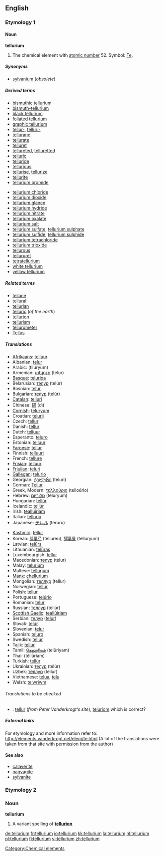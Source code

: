 ==English==
{{elements|Te|antimony|Sb|iodine|I}}
===Etymology 1===
====Noun====
{{wikipedia}}
'''tellurium'''
#{{uncountable}} The chemical element with [[atomic number]] 52. Symbol: [[Te]].

=====Synonyms=====
*[[sylvanium]] (''obsolete'')

=====Derived terms=====
{{top2}}
*[[bismuthic tellurium]]
*[[bismuth-tellurium]]
*[[black tellurium]]
*[[foliated tellurium]]
*[[graphic tellurium]]
*[[tellur-]], [[telluri-]]
*[[tellurane]]
*[[tellurate]]
*[[telluret]]
*[[tellureted]], [[telluretted]]
*[[telluric]]
*[[telluride]]
*[[tellurious]]
*[[tellurise]], [[tellurize]]
*[[tellurite]]
*[[tellurium bromide]]
{{mid2}}
*[[tellurium chloride]]
*[[tellurium dioxide]]
*[[tellurium glance]]
*[[tellurium hydride]]
*[[tellurium nitrate]]
*[[tellurium oxalate]]
*[[tellurium salt]]
*[[tellurium sulfate]], [[tellurium sulphate]]
*[[tellurium sulfide]], [[tellurium sulphide]]
*[[tellurium tetrachloride]]
*[[tellurium trioxide]]
*[[tellurous]]
*[[tellururet]]
*[[tetratellurium]]
*[[white tellurium]]
*[[yellow tellurium]]
{{bottom}}

=====Related terms=====
*[[tellane]]
*[[tellural]]
*[[tellurian]]
*[[telluric]] (''of the earth'')
*[[tellurion]]
*[[tellurism]]
*[[tellurometer]]
*[[Tellus]]

=====Translations=====
{{top}}
*[[Afrikaans]]: [[telluur]]
*Albanian: [[telur]]
*Arabic: {{ARchar|[[تيلوريوم]]}} (tilúryum) {{m}}
*Armenian: [[տելուր]] (telur)
*[[Basque]]: [[telurioa]]
*Belarusian: [[тэлур]] (telúr) {{m}}
*Bosnian: [[telur]]
*Bulgarian: [[телур]] (telúr) {{m}}
*[[Catalan]]: [[telluri]]
*Chinese: [[碲]] (dì)
*[[Cornish]]: [[teluryum]]
*Croatian: [[telurij]]
*Czech: [[tellur]]
*Danish: [[tellur]]
*Dutch: [[telluur]] {{n}}
*Esperanto: [[teluro]]
*Estonian: [[telluur]]
*[[Faroese]]: [[tellur]]
*Finnish: [[telluuri]]
*French: [[tellure]] {{m}}
*[[Frisian]]: [[telluur]]
*[[Friulian]]: [[teluri]]
*[[Gallegan]]: [[telurio]]
*Georgian: [[ტელური]] (teluri)
*German: [[Tellur]] {{n}}
*Greek, Modern: [[τελλούριο]] (telloúrio) {{n}}
*Hebrew: [[טלוריום]] (teluryum)
*Hungarian: [[tellúr]]
*Icelandic: [[tellúr]]
*Irish: [[teallúiriam]]
*Italian: [[tellurio]] {{m}}
*Japanese: [[テルル]] (teruru)
{{mid}}
*[[Kashmiri]]: [[tellur]]
*Korean: [[텔루르]] (tellureu), [[텔루륨]] (telluryum)
*Latvian: [[telūrs]]
*Lithuanian: [[telūras]]
*Luxembourgish: [[tellur]]
*Macedonian: [[телур]] (telur)
*Malay: [[telurium]]
*Maltese: [[tellurjum]]
*[[Manx]]: [[çhellurium]]
*Mongolian: [[теллур]] (tellur)
*Norwegian: [[tellur]]
*Polish: [[tellur]] {{m}}
*Portuguese: [[telúrio]] {{m}}
*Romanian: [[telur]] {{n}} 
*Russian: [[теллур]] (tellúr) {{m}}
*[[Scottish Gaelic]]: [[teallùiriam]]
*Serbian: [[телур]] ([[telur]]) {{m}}
*Slovak: [[telúr]]
*Slovenian: [[telur]]
*Spanish: [[teluro]] {{m}}
*Swedish: [[tellur]]
*Tajik: [[tellur]]
*Tamil: [[தெலூரியம்]] (telūriyam)
*Thai: {{THchar|[[เทลลูเรียม]]}} (tēllūriam)
*Turkish: [[tellür]]
*Ukrainian: [[телур]] (telúr) {{m}}
*Uzbek: [[теллур]] (tellur)
*Vietnamese: [[telua]], [[telu]]
*Welsh: [[telwriwm]]
{{bottom}}

======Translations to be checked======
<!--Remove this section once all of the translations below have been moved into the tables above.-->
{{checktrans}}

*{{ttbc|Breton}}: [[tellur]] (''from Peter Vanderkrogt's site''), [[teluriom]] {{m}} which is correct?

=====External links=====
For etymology and more information refer to:
http://elements.vanderkrogt.net/elem/te.html
(A lot of the translations were taken from that site with permission from the author)

====See also====
*[[calaverite]]
*[[nagyagite]]
*[[sylvanite]]

===Etymology 2===
===Noun===
'''tellurium'''

#A variant spelling of '''[[tellurion]]'''.

[[Category:Chemical elements]]

[[de:tellurium]]
[[fr:tellurium]]
[[io:tellurium]]
[[kk:tellurium]]
[[la:tellurium]]
[[nl:tellurium]]
[[pl:tellurium]]
[[fi:tellurium]]
[[vi:tellurium]]
[[zh:tellurium]]